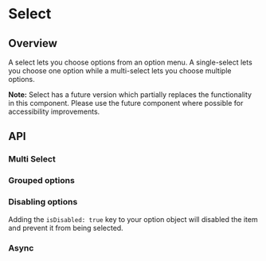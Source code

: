 
<Meta of={SelectStories} />

# Select

<ResourceLinks
  sourceCode="https://github.com/cultureamp/kaizen-design-system/tree/main/packages/components/src/Select"
  figma="https://www.figma.com/file/ZRfnoNUXbGZv4eVWLbF4Az/%F0%9F%96%BC%EF%B8%8F-Component-Gallery?node-id=9:37837&mode=dev"
  designGuidelines="https://cultureamp.atlassian.net/wiki/spaces/DesignSystem/pages/3081896474/Select"
  className="!mb-8"
/>

<KaioNotification />

<Installation
  installCommand="yarn add @kaizen/components"
  importStatement='import { Select } from "@kaizen/components"'
/>

## Overview

A select lets you choose options from an option menu. A single-select lets you choose one option while a multi-select lets you choose multiple options.

**Note:** Select has a future version which partially replaces the functionality in this component. Please use the future component where possible for accessibility improvements.

<Canvas of={SelectStories.Playground} />
<Controls of={SelectStories.Playground} />

## API

### Multi Select
<Canvas of={SelectStories.MultiSelect} />

### Grouped options
<Canvas of={SelectStories.Grouped} />

### Disabling options
Adding the `isDisabled: true` key to your option object will disabled the item and prevent it from being selected.

<Canvas of={SelectStories.Disabled} />

### Async
<Canvas of={SelectStories.Async} />
